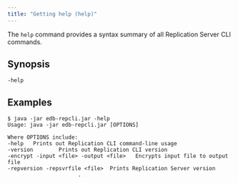 ```yaml
---
title: "Getting help (help)"
---
```


<div id="get_help" class="registered_link"></div>

The `help` command provides a syntax summary of all Replication Server CLI commands.

## Synopsis

`-help`

## Examples

```shell
$ java -jar edb-repcli.jar -help
Usage: java -jar edb-repcli.jar [OPTIONS]

Where OPTIONS include:
-help   Prints out Replication CLI command-line usage
-version        Prints out Replication CLI version
-encrypt -input <file> -output <file>   Encrypts input file to output file
-repversion -repsvrfile <file>  Prints Replication Server version
                      .
```
